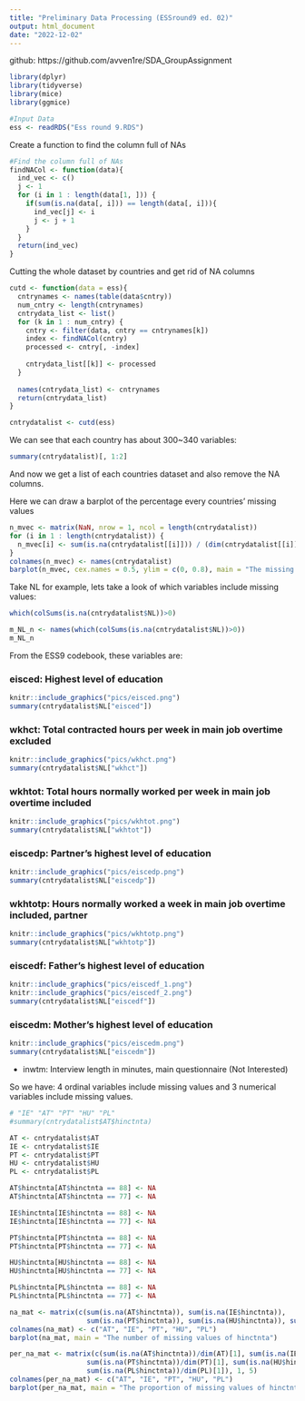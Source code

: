 ```yaml
---
title: "Preliminary Data Processing (ESSround9 ed. 02)"
output: html_document
date: "2022-12-02"
---
```

github: https://github.com/avven1re/SDA_GroupAssignment

```r
library(dplyr)
library(tidyverse)
library(mice)
library(ggmice)

#Input Data
ess <- readRDS("Ess round 9.RDS")
```

Create a function to find the column full of NAs
```r
#Find the column full of NAs
findNACol <- function(data){
  ind_vec <- c()
  j <- 1
  for (i in 1 : length(data[1, ])) {
    if(sum(is.na(data[, i])) == length(data[, i])){
      ind_vec[j] <- i
      j <- j + 1
    }
  }
  return(ind_vec)
}
```

Cutting the whole dataset by countries and get rid of NA columns
```r
cutd <- function(data = ess){
  cntrynames <- names(table(data$cntry))
  num_cntry <- length(cntrynames)
  cntrydata_list <- list()
  for (k in 1 : num_cntry) {
    cntry <- filter(data, cntry == cntrynames[k])
    index <- findNACol(cntry)
    processed <- cntry[, -index]
    
    cntrydata_list[[k]] <- processed
  }
  
  names(cntrydata_list) <- cntrynames
  return(cntrydata_list)
}

cntrydatalist <- cutd(ess)
```

We can see that each country has about 300~340 variables:
```r
summary(cntrydatalist)[, 1:2]
```

And now we get a list of each countries dataset and also remove the NA columns.

Here we can draw a barplot of the percentage every countries' missing values
```r
n_mvec <- matrix(NaN, nrow = 1, ncol = length(cntrydatalist))
for (i in 1 : length(cntrydatalist)) {
  n_mvec[i] <- sum(is.na(cntrydatalist[[i]])) / (dim(cntrydatalist[[i]])[1] * dim(cntrydatalist[[i]])[2]) * 100
}
colnames(n_mvec) <- names(cntrydatalist)
barplot(n_mvec, cex.names = 0.5, ylim = c(0, 0.8), main = "The missing value percentage in each country (%)")
```

Take NL for example, lets take a look of which variables include missing values:
```r
which(colSums(is.na(cntrydatalist$NL))>0)

m_NL_n <- names(which(colSums(is.na(cntrydatalist$NL))>0))
m_NL_n
```
From the ESS9 codebook, these variables are:
 
### eisced: Highest level of education
 
```r
knitr::include_graphics("pics/eisced.png")
summary(cntrydatalist$NL["eisced"])
```

### wkhct: Total contracted hours per week in main job overtime excluded
 
```r
knitr::include_graphics("pics/wkhct.png")
summary(cntrydatalist$NL["wkhct"])
```

### wkhtot: Total hours normally worked per week in main job overtime included

```r
knitr::include_graphics("pics/wkhtot.png")
summary(cntrydatalist$NL["wkhtot"])
```

### eiscedp: Partner's highest level of education
 
```r
knitr::include_graphics("pics/eiscedp.png")
summary(cntrydatalist$NL["eiscedp"])
```

### wkhtotp: Hours normally worked a week in main job overtime included, partner
 
```r
knitr::include_graphics("pics/wkhtotp.png")
summary(cntrydatalist$NL["wkhtotp"])
```

### eiscedf: Father's highest level of education
 
```r
knitr::include_graphics("pics/eiscedf_1.png")
knitr::include_graphics("pics/eiscedf_2.png")
summary(cntrydatalist$NL["eiscedf"])
```

### eiscedm: Mother's highest level of education
 
```r
knitr::include_graphics("pics/eiscedm.png")
summary(cntrydatalist$NL["eiscedm"])
```

 - inwtm: Interview length in minutes, main questionnaire (Not Interested)
 
So we have: 4 ordinal variables include missing values and 3 numerical variables include missing values.

```r
# "IE" "AT" "PT" "HU" "PL"
#summary(cntrydatalist$AT$hinctnta)

AT <- cntrydatalist$AT
IE <- cntrydatalist$IE
PT <- cntrydatalist$PT
HU <- cntrydatalist$HU
PL <- cntrydatalist$PL

AT$hinctnta[AT$hinctnta == 88] <- NA
AT$hinctnta[AT$hinctnta == 77] <- NA

IE$hinctnta[IE$hinctnta == 88] <- NA
IE$hinctnta[IE$hinctnta == 77] <- NA

PT$hinctnta[PT$hinctnta == 88] <- NA
PT$hinctnta[PT$hinctnta == 77] <- NA

HU$hinctnta[HU$hinctnta == 88] <- NA
HU$hinctnta[HU$hinctnta == 77] <- NA

PL$hinctnta[PL$hinctnta == 88] <- NA
PL$hinctnta[PL$hinctnta == 77] <- NA
```

```r
na_mat <- matrix(c(sum(is.na(AT$hinctnta)), sum(is.na(IE$hinctnta)), 
                   sum(is.na(PT$hinctnta)), sum(is.na(HU$hinctnta)), sum(is.na(PL$hinctnta))), 1, 5)
colnames(na_mat) <- c("AT", "IE", "PT", "HU", "PL")
barplot(na_mat, main = "The number of missing values of hinctnta")

```

```r
per_na_mat <- matrix(c(sum(is.na(AT$hinctnta))/dim(AT)[1], sum(is.na(IE$hinctnta))/dim(IE)[1], 
                   sum(is.na(PT$hinctnta))/dim(PT)[1], sum(is.na(HU$hinctnta))/dim(HU)[1],
                   sum(is.na(PL$hinctnta))/dim(PL)[1]), 1, 5)
colnames(per_na_mat) <- c("AT", "IE", "PT", "HU", "PL")
barplot(per_na_mat, main = "The proportion of missing values of hinctnta in each country", ylim = c(0, 2.0))

```